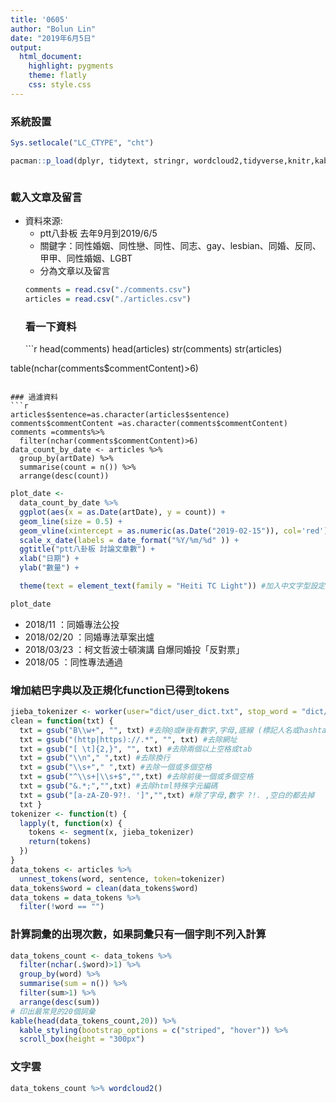 ```yaml
---
title: '0605'
author: "Bolun Lin"
date: "2019年6月5日"
output: 
  html_document:
    highlight: pygments
    theme: flatly
    css: style.css
---
```


### 系統設置
```r
Sys.setlocale("LC_CTYPE", "cht")
```


```r
pacman::p_load(dplyr, tidytext, stringr, wordcloud2,tidyverse,knitr,kableExtra,NLP, ggplot2,readr,data.table,reshape2,tidyr,scales,jiebaR,htmltools,ggraph, igraph, reshape2, widyr,gtools)



```

### 載入文章及留言
- 資料來源:
  - ptt八卦板 去年9月到2019/6/5 
  - 關鍵字：同性婚姻、同性戀、同性、同志、gay、lesbian、同婚、反同、甲甲、同性婚姻、LGBT
  - 分為文章以及留言
```r
comments = read.csv("./comments.csv") 
articles = read.csv("./articles.csv")
```
### 看一下資料
```r
head(comments)
head(articles)
str(comments)
str(articles)

table(nchar(comments$commentContent)>6)
```

### 過濾資料
```r
articles$sentence=as.character(articles$sentence)
comments$commentContent =as.character(comments$commentContent)
comments =comments%>%
  filter(nchar(comments$commentContent)>6)
data_count_by_date <- articles %>% 
  group_by(artDate) %>% 
  summarise(count = n()) %>% 
  arrange(desc(count))

```


```r
plot_date <- 
  data_count_by_date %>% 
  ggplot(aes(x = as.Date(artDate), y = count)) +
  geom_line(size = 0.5) + 
  geom_vline(xintercept = as.numeric(as.Date("2019-02-15")), col='red') +
  scale_x_date(labels = date_format("%Y/%m/%d" )) +
  ggtitle("ptt八卦板 討論文章數") + 
  xlab("日期") + 
  ylab("數量") + 

  theme(text = element_text(family = "Heiti TC Light")) #加入中文字型設定，避免中文字顯示錯誤。

plot_date
```

- 2018/11 ：同婚專法公投
- 2018/02/20 ：同婚專法草案出爐
- 2018/03/23 ：柯文哲波士頓演講 自爆同婚投「反對票」
- 2018/05 ：同性專法通過

### 增加結巴字典以及正規化function已得到tokens
```r
jieba_tokenizer <- worker(user="dict/user_dict.txt", stop_word = "dict/stop_words.txt")
clean = function(txt) {
  txt = gsub("B\\w+", "", txt) #去除@或#後有數字,字母,底線 (標記人名或hashtag)
  txt = gsub("(http|https)://.*", "", txt) #去除網址
  txt = gsub("[ \t]{2,}", "", txt) #去除兩個以上空格或tab
  txt = gsub("\\n"," ",txt) #去除換行
  txt = gsub("\\s+"," ",txt) #去除一個或多個空格
  txt = gsub("^\\s+|\\s+$","",txt) #去除前後一個或多個空格
  txt = gsub("&.*;","",txt) #去除html特殊字元編碼
  txt = gsub("[a-zA-Z0-9?!. ']","",txt) #除了字母,數字 ?!. ,空白的都去掉
  txt }
tokenizer <- function(t) {
  lapply(t, function(x) {
    tokens <- segment(x, jieba_tokenizer)
    return(tokens)
  })
}
data_tokens <- articles %>% 
  unnest_tokens(word, sentence, token=tokenizer)
data_tokens$word = clean(data_tokens$word)
data_tokens = data_tokens %>%
  filter(!word == "")
```

### 計算詞彙的出現次數，如果詞彙只有一個字則不列入計算
```r
data_tokens_count <- data_tokens %>% 
  filter(nchar(.$word)>1) %>%
  group_by(word) %>% 
  summarise(sum = n()) %>% 
  filter(sum>1) %>%
  arrange(desc(sum))
# 印出最常見的20個詞彙
kable(head(data_tokens_count,20)) %>% 
  kable_styling(bootstrap_options = c("striped", "hover")) %>% 
  scroll_box(height = "300px")
```

### 文字雲
```r
data_tokens_count %>% wordcloud2()
```
